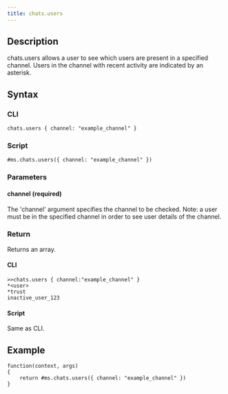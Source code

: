 ```yaml
---
title: chats.users
---
```


## Description

chats.users allows a user to see which users are present in a specified channel. Users in the channel with recent activity are indicated by an asterisk.

## Syntax

### CLI

```
chats.users { channel: "example_channel" }
```

### Script

```
#ms.chats.users({ channel: "example_channel" })
```

### Parameters

#### channel (required)

The 'channel' argument specifies the channel to be checked. Note: a user must be in the specified channel in order to see user details of the channel.

### Return

Returns an array.

#### CLI

```
>>chats.users { channel:"example_channel" }
*<user>
*trust
inactive_user_123
```

#### Script

Same as CLI.

## Example

```
function(context, args)
{
	return #ms.chats.users({ channel: "example_channel" })
}

```
